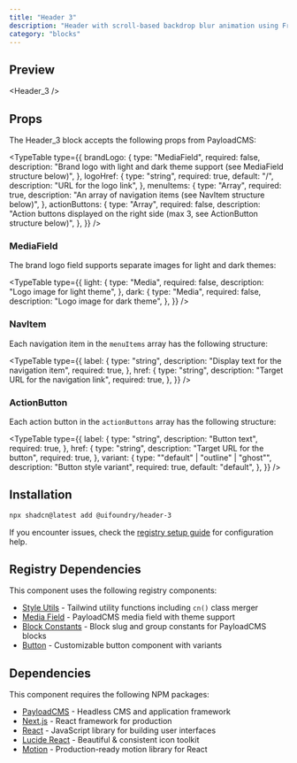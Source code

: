 ```yaml
---
title: "Header 3"
description: "Header with scroll-based backdrop blur animation using Framer Motion and rounded container"
category: "blocks"
---
```


## Preview

<Header_3 />

## Props

The Header_3 block accepts the following props from PayloadCMS:

<TypeTable
  type={{
    brandLogo: {
      type: "MediaField",
      required: false,
      description: "Brand logo with light and dark theme support (see MediaField structure below)",
    },
    logoHref: {
      type: "string",
      required: true,
      default: "/",
      description: "URL for the logo link",
    },
    menuItems: {
      type: "Array<NavItem>",
      required: true,
      description: "An array of navigation items (see NavItem structure below)",
    },
    actionButtons: {
      type: "Array<ActionButton>",
      required: false,
      description: "Action buttons displayed on the right side (max 3, see ActionButton structure below)",
    },
  }}
/>

### MediaField

The brand logo field supports separate images for light and dark themes:

<TypeTable
  type={{
    light: {
      type: "Media",
      required: false,
      description: "Logo image for light theme",
    },
    dark: {
      type: "Media",
      required: false,
      description: "Logo image for dark theme",
    },
  }}
/>

### NavItem

Each navigation item in the `menuItems` array has the following structure:

<TypeTable
  type={{
    label: {
      type: "string",
      description: "Display text for the navigation item",
      required: true,
    },
    href: {
      type: "string",
      description: "Target URL for the navigation link",
      required: true,
    },
  }}
/>

### ActionButton

Each action button in the `actionButtons` array has the following structure:

<TypeTable
  type={{
    label: {
      type: "string",
      description: "Button text",
      required: true,
    },
    href: {
      type: "string",
      description: "Target URL for the button",
      required: true,
    },
    variant: {
      type: "\"default\" | \"outline\" | \"ghost\"",
      description: "Button style variant",
      required: true,
      default: "default",
    },
  }}
/>

## Installation

```bash
npx shadcn@latest add @uifoundry/header-3
```

If you encounter issues, check the [registry setup guide](/docs/guides/registry-setup) for configuration help.

## Registry Dependencies

This component uses the following registry components:

- [Style Utils](/docs/lib/style-utils) - Tailwind utility functions including `cn()` class merger
- [Media Field](/docs/fields/media-field) - PayloadCMS media field with theme support
- [Block Constants](/docs/lib/block-constants) - Block slug and group constants for PayloadCMS blocks
- [Button](/docs/ui/button) - Customizable button component with variants

## Dependencies

This component requires the following NPM packages:

- [PayloadCMS](https://github.com/payloadcms/payload) - Headless CMS and application framework
- [Next.js](https://github.com/vercel/next.js) - React framework for production
- [React](https://github.com/facebook/react) - JavaScript library for building user interfaces
- [Lucide React](https://github.com/lucide-icons/lucide/tree/main/packages/lucide-react) - Beautiful & consistent icon toolkit
- [Motion](https://github.com/framer/motion) - Production-ready motion library for React
